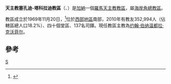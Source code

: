 {{Infobox Roman Catholic diocese
|Roman Catholic Diocese of = 天主教塞孔迪-塔科拉迪教區
|Latin name of diocese = Dioecesis Sekondiensis-Takoradiensis
|image =
|caption = 
|location = [[加納|加納]]
|territory = [[西部地區_(加納)|西部地區]]南部
|population = 352,994
|rite = 拉丁禮
|patron = 
|province = 海岸角
|established = 1969年
|cathedral = 聖保祿主教座堂
|co-cathedral =
|leadership = 主教
|website =
|教宗 =
|metropolitan = 
|ordinary = 约翰·伯纳温都拉·克沃菲尔
|coadjutor bishop =
|auxiliary =
}}

'''天主教塞孔迪-塔科拉迪教區'''（{{lang-la|Dioecesis Sekondiensis-Takoradiensis}}、{{lang-en|Diocese of Sekondi-Takoradi}}）是[[加納|加納]]一個[[羅馬天主教|羅馬天主教]][[教區|教區]]，屬[[天主教海岸角總教區|海岸角總教區]]。

教區成立於1969年11月20日，<ref>{{Cite web |url=http://www.vatican.va/holy_father/paul_vi/apost_constitutions/documents/hf_p-vi_apc_19691120_sekondiensis_lt.html |title=升為教區的宗座憲令 |access-date=2013-11-21 |archive-date=2014-02-03 |archive-url=https://web.archive.org/web/20140203152126/http://www.vatican.va/holy_father/paul_vi/apost_constitutions/documents/hf_p-vi_apc_19691120_sekondiensis_lt.html |dead-url=no }}</ref>位於[[西部地區_(加納)|西部地區]]南部，2010年有教友352,994人（佔轄區總人口18.2%）、四十個堂區、137名司鐸。現任教區主教為[[约翰·伯纳温都拉·克沃菲尔|约翰·伯纳温都拉·克沃菲尔]]。

==參考==
{{reflist}}

{{加納天主教教省}}
[[Category:加納天主教教區|S]]